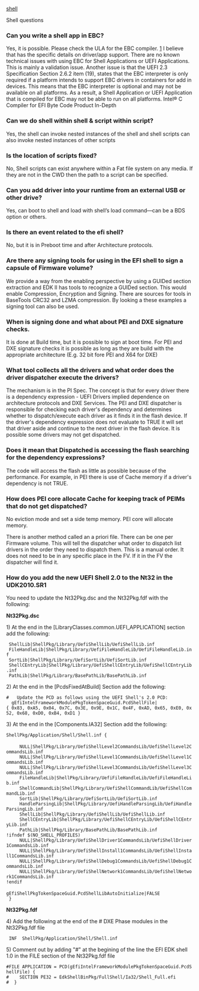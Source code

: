 [[shell]]

Shell questions
===Can you write a shell app in EBC?===
Yes, it is possible. Please check the ULA for the EBC compiler. [http://software.intel.com/sites/products/documentation/EULA/Intel_SW_Dev_Products_EULA.pdf]  I believe that has the specific details on driver/app support.  There are no known technical issues with using EBC for Shell Applications or UEFI Applications.  This is mainly a validation issue.  Another issue is that the UEFI 2.3 Specification Section 2.6.2 item (19), states that the EBC interpreter is only required if a platform intends to support EBC drivers in containers for add in devices.  This means that the EBC interpreter is optional and may not be available on all platforms.  As a result, a Shell Application or UEFI Application that is compiled for EBC may not be able to run on all platforms. 
Intel® C Compiler for EFI Byte Code 
Product In-Depth

===Can we do shell within shell & script within script?===
Yes, the shell can invoke nested instances of the shell and shell scripts can also invoke nested instances of other scripts

===Is the location of scripts fixed?===
No, Shell scripts can exist anywhere within a Fat file system on any media.  If they are not in the CWD then the path to a script can be specified.

===Can you add driver into your runtime from an external USB or other drive?===
Yes, can boot to shell and load with shell’s load command—can be a BDS option or others.

===Is there an event related to the efi shell?===
No, but it is in Preboot time and after Architecture protocols.

===Are there any signing tools for using in the EFI shell to sign a capsule of Firmware volume?===
We provide a way from the enabling perspective by using a GUIDed section extraction and EDK II has tools to recognize a GUIDed section. This would enable Compression, Encryption and Signing. There are sources for tools in BaseTools CRC32 and LZMA compression. By looking a these examples a signing tool can also be used. 


===When is signing done and what about PEI and DXE signature checks.===
It is done at Build time, but it is possible to sign at boot time. 
For PEI and DXE signature checks it is possible as long as they are build with the appropriate architecture (E.g. 32 bit fore PEI and X64 for DXE)

===What tool collects all the drivers and what order does the driver dispatcher execute the drivers?===
The mechanism is in the PI Spec.  The concept is that for every driver there is a dependency expression - UEFI Drivers implied dependence on architecture protocols and DXE Services.  The PEI and DXE dispatcher is responsible for checking each driver's dependency and determines whether to dispatch/execute each driver as it finds it in the flash device. If the driver's dependency expression does not evaluate to TRUE it will set that driver aside and continue to the next driver in the flash device. It is possible some drivers may not get dispatched.

===Does it mean that Dispatched is accessing the flash searching for the dependency expressions?===
The code will access the flash as little as possible because of the performance. For example, in PEI there is use of Cache memory if a driver's dependency is not TRUE. 

===How does PEI core allocate Cache for keeping track of PEIMs that do not get dispatched?===
No eviction mode and set a side temp memory. PEI core will allocate memory. 

There is another method called an a priori file. There can be one per Firmware volume. This will tell the dispatcher what order to dispatch list drivers in the order they need to dispatch them. This is a manual order. It does not need to be in any specific place in the FV. If it in the FV the dispatcher will find it.


=== How do you add the new UEFI Shell 2.0 to the Nt32 in the UDK2010.SR1 ===
You need to update the Nt32Pkg.dsc and the  Nt32Pkg.fdf with the following:

'''Nt32Pkg.dsc'''

1)  At the end in the [LibraryClasses.common.UEFI_APPLICATION] section add the following:

  ShellLib|ShellPkg/Library/UefiShellLib/UefiShellLib.inf
  FileHandleLib|ShellPkg/Library/UefiFileHandleLib/UefiFileHandleLib.inf
  SortLib|ShellPkg/Library/UefiSortLib/UefiSortLib.inf
  ShellCEntryLib|ShellPkg/Library/UefiShellCEntryLib/UefiShellCEntryLib.inf
  PathLib|ShellPkg/Library/BasePathLib/BasePathLib.inf

2)  At the end in the [PcdsFixedAtBuild] Section add the following:
 #   Update the PCD as follows using the UEFI Shell's 2.0 PCD:
   gEfiIntelFrameworkModulePkgTokenSpaceGuid.PcdShellFile|{ 0x83, 0xA5, 0x04, 0x7C, 0x3E, 0x9E, 0x1C, 0x4F, 0xAD, 0x65, 0xE0, 0x52, 0x68, 0xD0, 0xB4, 0xD1 }
 
3)  At the end in the [Components.IA32] Section add the following:

 ShellPkg/Application/Shell/Shell.inf {
    <LibraryClasses>
      NULL|ShellPkg/Library/UefiShellLevel2CommandsLib/UefiShellLevel2CommandsLib.inf
      NULL|ShellPkg/Library/UefiShellLevel1CommandsLib/UefiShellLevel1CommandsLib.inf
      NULL|ShellPkg/Library/UefiShellLevel3CommandsLib/UefiShellLevel3CommandsLib.inf
      FileHandleLib|ShellPkg/Library/UefiFileHandleLib/UefiFileHandleLib.inf
      ShellCommandLib|ShellPkg/Library/UefiShellCommandLib/UefiShellCommandLib.inf
      SortLib|ShellPkg/Library/UefiSortLib/UefiSortLib.inf
      HandleParsingLib|ShellPkg/Library/UefiHandleParsingLib/UefiHandleParsingLib.inf
      ShellLib|ShellPkg/Library/UefiShellLib/UefiShellLib.inf
      ShellCEntryLib|ShellPkg/Library/UefiShellCEntryLib/UefiShellCEntryLib.inf
      PathLib|ShellPkg/Library/BasePathLib/BasePathLib.inf
 !ifndef $(NO_SHELL_PROFILES)
      NULL|ShellPkg/Library/UefiShellDriver1CommandsLib/UefiShellDriver1CommandsLib.inf
      NULL|ShellPkg/Library/UefiShellInstall1CommandsLib/UefiShellInstall1CommandsLib.inf
      NULL|ShellPkg/Library/UefiShellDebug1CommandsLib/UefiShellDebug1CommandsLib.inf
      NULL|ShellPkg/Library/UefiShellNetwork1CommandsLib/UefiShellNetwork1CommandsLib.inf
 !endif
   <PcdsFeatureFlag>
 gEfiShellPkgTokenSpaceGuid.PcdShellLibAutoInitialize|FALSE
  }



'''Nt32Pkg.fdf'''

4) Add the following at the end of the  # DXE Phase modules in the Nt32Pkg.fdf file
  INF  ShellPkg/Application/Shell/Shell.inf

5) Comment out by adding "#" at the begining of the line the EFI EDK shell 1.0 in the FILE section of the Nt32Pkg.fdf file
 #FILE APPLICATION = PCD(gEfiIntelFrameworkModulePkgTokenSpaceGuid.PcdShellFile) {
 #    SECTION PE32 = EdkShellBinPkg/FullShell/Ia32/Shell_Full.efi
 #  }